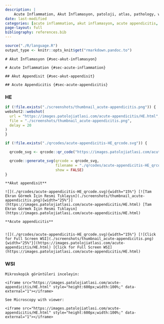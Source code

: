 ```yaml
---
description: |
    Acute Inflammation, Akut İnflamasyon, patoloji, atlas, pathology, whole slide image
date: last-modified
categories: [acute inflammation, akut inflamasyon, acute appendicitis, akut appendisit]
page-layout: full
bibliography: references.bib
---
```


```r

source("./R/language.R")
output_type <- knitr::opts_knit$get("rmarkdown.pandoc.to")

```

```asis

# Akut İnflamasyon {#sec-akut-inflamasyon}

```

```asis

# Acute Inflammation {#sec-acute-inflammation}

```

```asis

## Akut Appendisit {#sec-akut-appendisit}

```

```asis

## Acute Appendicitis {#sec-acute-appendicitis}

```


::::: panel-tabset

### HE


```r
if (!file.exists("./screenshots/thumbnail_acute-appendicitis.png")) {
webshot2::webshot(
  url = "https://images.patolojiatlasi.com/acute-appendicitis/HE.html",
  file = "./screenshots/thumbnail_acute-appendicitis.png",
  delay = 20
)
}
```


```r
if (!file.exists("./qrcodes/acute-appendicitis-HE_qrcode.svg")) {

  qrcode_svg <- qrcode::qr_code("https://images.patolojiatlasi.com/acute-appendicitis/HE.html")

  qrcode::generate_svg(qrcode = qrcode_svg,
                       filename = "./qrcodes/acute-appendicitis-HE_qrcode.svg",
                       show = FALSE)
}
```



```asis

**Akut appendisit**

![](./qrcodes/acute-appendicitis-HE_qrcode.svg){width="15%"} [![Tam Ekran Görmek İçin Resmi Tıklayın](./screenshots/thumbnail_acute-appendicitis.png){width="25%"}](https://images.patolojiatlasi.com/acute-appendicitis/HE.html) [Tam Ekran Görmek İçin Resmi Tıklayın](https://images.patolojiatlasi.com/acute-appendicitis/HE.html)

```



```asis

**Acute appendicitis**


![](./qrcodes/acute-appendicitis-HE_qrcode.svg){width="15%"} [![Click for Full Screen WSI](./screenshots/thumbnail_acute-appendicitis.png){width="25%"}](https://images.patolojiatlasi.com/acute-appendicitis/HE.html) [Click for Full Screen WSI](https://images.patolojiatlasi.com/acute-appendicitis/HE.html)

```



### WSI

```asis

Mikroskopik görüntüleri inceleyin:

<iframe src="https://images.patolojiatlasi.com/acute-appendicitis/HE.html" style="height:600px;width:100%;" data-external="1"></iframe>

```

```asis

See Microscopy with viewer: 

<iframe src="https://images.patolojiatlasi.com/acute-appendicitis/HE.html" style="height:600px;width:100%;" data-external="1"></iframe>

```

::::: 
